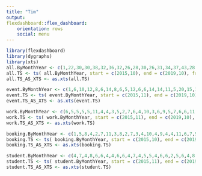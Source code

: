 ```yaml
---
title: "Tim"
output:
flexdashboard::flex_dashboard:
    orientation: rows
    social: menu
---
```

```r
library(flexdashboard)
library(dygraphs)
library(xts)
all.ByMonthYear <- c(1,22,30,30,38,32,36,32,26,28,30,26,31,34,37,43,28,22,48,37,35,37,29,37,27,36,27,36,26,44,29,31,39,21,40,22,38,36,30,33,31,34,32,33,33,28,21,23
all.TS <- ts( all.ByMonthYear, start = c(2015,10), end = c(2019,10), frequency = 12)
all.TS_AS_XTS <- as.xts(all.TS)

event.ByMonthYear <- c(1,6,10,12,8,6,14,8,6,5,12,6,6,14,14,11,5,20,15,12,11,8,5,4,17,4,14,9,17,1,5,9,7,11,7,11,14,8,10,11,13,12,12,10,5,4,1
event.TS <- ts( event.ByMonthYear, start = c(2015,11), end = c(2019,10), frequency = 12)
event.TS_AS_XTS <- as.xts(event.TS)

work.ByMonthYear <- c(6,5,5,5,5,11,4,4,3,5,2,7,6,4,10,3,6,9,5,7,6,6,11,8,4,3,2,3,10,9,5,7,5,7,3,9,7,6,6,4,4,3,6,6,3,4,4
work.TS <- ts( work.ByMonthYear, start = c(2015,11), end = c(2019,10), frequency = 12)
work.TS_AS_XTS <- as.xts(work.TS)

booking.ByMonthYear <- c(1,5,8,4,2,7,11,3,8,2,7,3,4,10,4,9,4,4,11,6,7,5,5,7,5,2,5,4,2,4,4,4,5,2,10,5,9,10,5,3,9,5,8,6,4,8,9,7
booking.TS <- ts( booking.ByMonthYear, start = c(2015,10), end = c(2019,10), frequency = 12)
booking.TS_AS_XTS <- as.xts(booking.TS)

student.ByMonthYear <- c(4,7,4,8,6,6,4,4,6,6,4,7,4,5,5,4,6,6,2,5,6,4,8,2,8,8,9,9,3,10,13,9,4,4,5,5,1,5,9,4,7,3,7,7,5,2,6
student.TS <- ts( student.ByMonthYear, start = c(2015,11), end = c(2019,10), frequency = 12)
student.TS_AS_XTS <- as.xts(student.TS)

```
